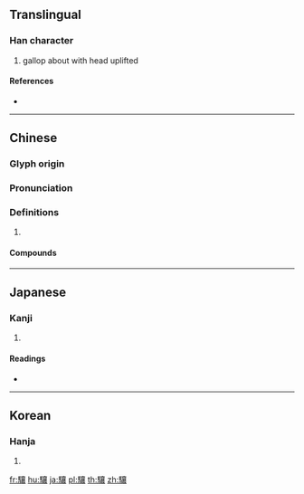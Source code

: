 {{character info/new}}
{{also|骧}}
==Translingual==

===Han character===
{{Han char|rn=187|rad=馬|as=17|sn=27|four=70332|canj=SFYRV}}

# gallop about with head uplifted

====References====
* {{Han ref|kx=1447.030|dkj=45075|dj=1972.180|hdz=74584.060|uh=9A64|ud=39524|bh=F9B3|bd=63923}}

----

==Chinese==
{{zh-forms|s=骧}}

===Glyph origin===
{{Han etym}}

===Pronunciation===
{{zh-pron
|m=xiāng
|c=soeng1
|mc=y
|oc=y
|cat=
}}

===Definitions===
{{zh-hanzi}}

# {{rfdef|zh}}

====Compounds====
{{zh-der|龍驤虎視|龍驤虎步|驤騰|騰驤|雲起龍驤}}

----

==Japanese==

===Kanji===
{{ja-kanji|grade=|rs=馬17}}

# {{defn|lang=ja|sort=馬17}}

====Readings====
* {{ja-readings|on=[[じょう]] (jō), [[しょう]] (shō)|kun=[[あがる]] (agaru)}}

----

==Korean==

===Hanja===
{{ko-hanja|hangeul=양|eumhun=|rv=yang|mr=yang|y=yang}}

# {{defn|lang=ko|sort=馬17}}

[[fr:驤]]
[[hu:驤]]
[[ja:驤]]
[[pl:驤]]
[[th:驤]]
[[zh:驤]]